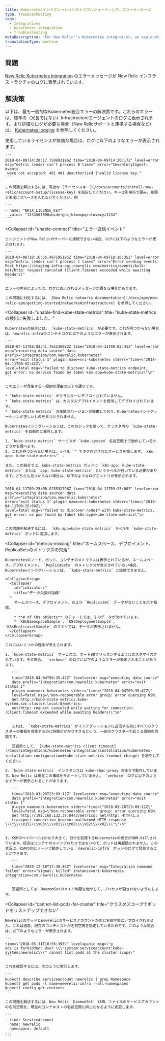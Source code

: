 ```yaml
---
title: Kubernetesインテグレーションのトラブルシューティング。エラーメッセージ
type: troubleshooting
tags:
  - Integrations
  - Kubernetes integration
  - Troubleshooting
metaDescription: 'For New Relic''s Kubernetes integration, an explanation of some of the more common error messages found in the infrastructure agent logs.'
translationType: machine
---
```


## 問題

[New Relic Kubernetes integration](/docs/integrations/host-integrations/host-integrations-list/kubernetes-monitoring-integration) のエラーメッセージが New Relic インフラストラクチャのログに表示されています。

## 解決策

以下は、最も一般的なKubernetes統合エラーの解決策です。これらのエラーは、標準の（冗長ではない）Infrastructureエージェントのログに表示されます。より詳細なログが必要な場合（New Relicサポートと連携する場合など）は、 [Kubernetes logging](/docs/integrations/host-integrations/host-integrations-list/kubernetes-monitoring-integration#logs-versions) を参照してください。

<CollapserGroup>
  <Collapser
    id="invalid-license"
    title="無効なNew Relicライセンス"
  >
    使用しているライセンスが無効な場合は、ログに以下のようなエラーが表示されます。

    ```
    2018-04-09T14:20:17.750893186Z time="2018-04-09T14:20:17Z" level=error 
    msg="metric sender can't process 0 times" error="InventoryIngest: events
     were not accepted: 401 401 Unauthorized Invalid license key."
    ```

    この問題を解決するには、有効な [ライセンスキー](/docs/accounts/install-new-relic/account-setup/license-key) を指定してください。キーは引用符で囲み、先頭と末尾にスペースを入れないでください。例

    ```
    - name: "NRIA_LICENSE_KEY"
      value: "1234567890abcdefghijklmnopqrstuvwxyz1234"
    ```
  </Collapser>

  <Collapser
    id="unable-connect"
    title="エラー送信イベント"
  >
    エージェントがNew Relicのサーバーに接続できない場合、ログに以下のようなエラーが表示されます。

    ```
    2018-04-09T18:16:35.497195185Z time="2018-04-09T18:16:35Z" level=error 
    msg="metric sender can't process 1 times" error="Error sending events: 
    Post https://staging-infra-api.newrelic.com/metrics/events/bulk: 
    net/http: request canceled (Client.Timeout exceeded while awaiting headers)"
    ```

    エラーの内容によっては、ログに表示されるメッセージが異なる場合があります。

    この問題に対処するには、 [New Relic networks documentation](/docs/apm/new-relic-apm/getting-started/networks#infrastructure) を参照してください。
  </Collapser>

  <Collapser
    id="unable-find-kube-state-metrics"
    title="kube-state-metricsの検出に失敗しました。"
  >
    Kubernetesの統合には、 `kube-state-metrics` が必要です。これが見つからない場合は、newrelic-infraのコンテナログに以下のようなエラーが表示されます。

    ```
    2018-04-11T08:02:41.765236022Z time="2018-04-11T08:02:41Z" level=error 
    msg="executing data source" data prefix="integration/com.newrelic.kubernetes" 
    error="exit status 1" plugin name=nri-kubernetes stderr="time=\"2018-04-11T08:02:41Z\" 
    level=fatal msg=\"failed to discover kube-state-metrics endpoint, 
    got error: no service found by label k8s-app=kube-state-metrics\"\n"
    ```

    このエラーが発生する一般的な理由は以下の通りです。

    * `kube-state-metrics` がクラスターにデプロイされていません。
    * `kube-state-metrics` は、カスタムデプロイメントを使用してデプロイされています。
    * `kube-state-metrics` の複数のバージョンが稼働しており、Kubernetesインテグレーションが正しいものを見つけられません。

    Kubernetesインテグレーションは、このロジックを使って、クラスタ内の `kube-state-metrics` を自動的に発見します。

    1. `kube-state-metrics` サービスが `kube-system` 名前空間上で動作しているかどうかを調べます。
    2. これが見つからない場合は、ラベル `" でタグ付けされたサービスを探します。 k8s-app: kube-state-metrics"` .

    また、この統合では、kube-state-metrics ポッドに `k8s-app: kube-state-metrics` または `app: kube-state-metrics` というラベルが付いている必要があります。どちらも見つからない場合は、以下のようなログエントリが表示されます。

    ```
    2018-04-11T09:25:00.825532798Z time="2018-04-11T09:25:00Z" level=error 
    msg="executing data source" data prefix="integration/com.newrelic.kubernetes" 
    error="exit status 1" plugin name=nri-kubernetes stderr="time=\"2018-04-11T09:25:00Z\" 
    level=fatal msg=\"failed to discover nodeIP with kube-state-metrics, 
    got error: no pod found by label k8s-app=kube-state-metrics\"\n
    ```

    この問題を解決するには、 `k8s-app=kube-state-metrics` ラベルを `kube-state-metrics` ポッドに追加します。
  </Collapser>

  <Collapser
    id="metrics-missing"
    title="ネームスペース、デプロイメント、ReplicaSetsのメトリクスの欠落"
  >
    Kubernetesのノード、ポッド、コンテナのメトリクスは表示されているが、ネームスペース、デプロイメント、 `ReplicaSets` のメトリクスが表示されていない場合、Kubernetesインテグレーションは、 `kube-state-metrics` に接続できません。

    <CollapserGroup>
      <Collapser
        id="indicators"
        title="データ欠損の指標"
      >
        ネームスペース、デプロイメント、および `ReplicaSet` データがないことを示す指標。

        * **# of K8s objects** のチャートでは、そのデータが欠けています。
        * `K8sNamespaceSample`, `K8sDeploymentSample`, `K8sReplicasetSample` のクエリでは、データが表示されません。
      </Collapser>
    </CollapserGroup>

    これにはいくつかの理由が考えられます。

    1. `kube-state-metrics` サービスは、ポート80でリッスンするようにカスタマイズされています。その場合、 `verbose` のログに以下のようなエラーが表示されることがあります。

       ```
       time="2018-04-04T09:35:47Z" level=error msg="executing data source" 
       data prefix="integration/com.newrelic.kubernetes" error="exit status 1" 
       plugin name=nri-kubernetes stderr="time=\"2018-04-04T09:35:47Z\" 
       level=fatal msg=\"Non-recoverable error group: error querying KSM. 
       Get http://kube-state-metrics.kube-system.svc.cluster.local:0/metrics: 
       net/http: request canceled while waiting for connection (Client.Timeout exceeded while awaiting headers)\"\n"
       ```

       これは、 `kube-state-metrics` がインテグレーションに送信する前にすべてのクラスターの情報を収集するのに時間がかかりすぎるという、一部のクラスターで起こる既知の問題です。

       回避策として、 [kube-state-metrics client timeout](/docs/integrations/kubernetes-integration/installation/kubernetes-installation-configuration#kube-state-metrics-timeout-change) を増やしてください。

    2. `kube-state-metrics` インスタンスは kube-rbac-proxy の後ろで動作しています。New Relic は現在この構成をサポートしていません。 `verbose` ログに以下のようなエラーが表示されることがあります。

       ```
       time="2018-03-28T23:09:12Z" level=error msg="executing data source" 
       data prefix="integration/com.newrelic.kubernetes" error="exit status 1" 
       plugin name=nri-kubernetes stderr="time=\"2018-03-28T23:09:12Z\" 
       level=fatal msg=\"Non-recoverable error group: error querying KSM. 
       Get http://192.168.132.37:8443/metrics: net/http: HTTP/1.x 
       transport connection broken: malformed HTTP response \\\"\\\\x15\\\\x03\\\\x01\\\\x00\\\\x02\\\\x02\\\"\"\n"
       ```

    3. KSMのペイロードはかなり大きく、日付を処理するKubernetesの統合がOOM-killされています。統合はコンテナのメインプロセスではないので、ポッドは再起動されません。この状況は、KSMの同じノードで動作している `newrelic-infra` ポッドのログで発見することができます。

       ```
       time="2020-12-10T17:40:44Z" level=error msg="Integration command failed" error="signal: killed" instance=nri-kubernetes integration=com.newrelic.kubernetes
       ```

       回避策としては、DaemonSetのメモリ制限を増やして、プロセスが殺されないようにします。
  </Collapser>

  <Collapser
    id="cannot-list-pods-for-cluster"
    title="クラスタスコープでポッドをリストアップできない"
  >
    Newrelicのポッドとnewrelicのサービスアカウントが同じ名前空間にデプロイされません。これは通常、現在のコンテキストが名前空間を指定しているためです。このような場合は、以下のようなエラーが表示されます。

    ```
    time=\"2018-05-31T10:55:39Z\" level=panic msg=\"p
    ods is forbidden: User \\\"system:serviceaccount:kube-system:newrelic\\\" cannot list pods at the cluster scope\"
    ```

    これを確認するには、次のように実行します。

    ```
    kubectl describe serviceaccount newrelic | grep Namespace
    kubectl get pods -l name=newrelic-infra --all-namespaces
    kubectl config get-contexts
    ```

    この問題を解決するには、New Relic `DaemonSet` YAML ファイルのサービスアカウントの名前空間を、現在のコンテキストの名前空間と同じになるように変更します。

    ```
    - kind: ServiceAccount
      name: newrelic
      namespace: default
    ---
    ```
  </Collapser>
</CollapserGroup>
